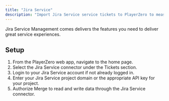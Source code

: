 ```yaml
---
title: "Jira Service"
description: "Import Jira Service service tickets to PlayerZero to measure the customer impact of your code."
---
```

Jira Service Management comes delivers the features you need to deliver great service experiences.

<Snippet file="ticketing-connector.mdx" />

## Setup
1. From the PlayerZero web app, navigate to the home page.
2. Select the Jira Service connector under the Tickets section.
3. Login to your Jira Service account if not already logged in.
4. Enter your Jira Service project domain or the appropriate API key for your project.
5. Authorize Merge to read and write data through the Jira Service connector.
